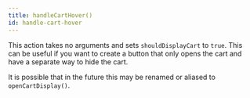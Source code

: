 ```yaml
---
title: handleCartHover()
id: handle-cart-hover
---
```


This action takes no arguments and sets `shouldDisplayCart` to `true`. This can be useful if you want to create a button that only opens the cart and have a separate way to hide the cart.

It is possible that in the future this may be renamed or aliased to `openCartDisplay()`.
